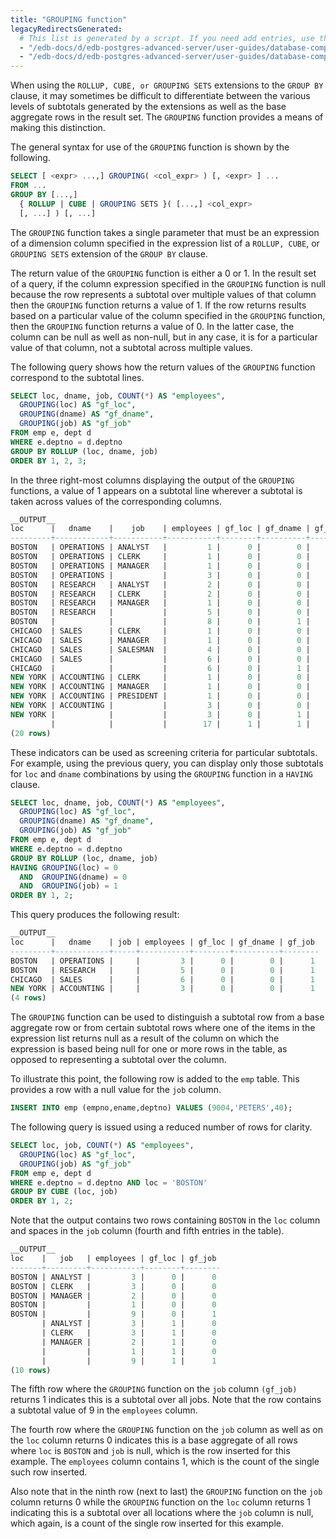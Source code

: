 ```yaml
---
title: "GROUPING function"
legacyRedirectsGenerated:
  # This list is generated by a script. If you need add entries, use the `legacyRedirects` key.
  - "/edb-docs/d/edb-postgres-advanced-server/user-guides/database-compatibility-for-oracle-developers-guide/9.6/Database_Compatibility_for_Oracle_Developers_Guide_v9.6.1.027.html"
  - "/edb-docs/d/edb-postgres-advanced-server/user-guides/database-compatibility-for-oracle-developers-guide/9.5/Database_Compatibility_for_Oracle_Developers_Guide.1.027.html"
---
```


<div id="grouping_function" class="registered_link"></div>

When using the `ROLLUP, CUBE, or GROUPING SETS` extensions to the `GROUP BY` clause, it may sometimes be difficult to differentiate between the various levels of subtotals generated by the extensions as well as the base aggregate rows in the result set. The `GROUPING` function provides a means of making this distinction.

The general syntax for use of the `GROUPING` function is shown by the following.

```sql
SELECT [ <expr> ...,] GROUPING( <col_expr> ) [, <expr> ] ...
FROM ...
GROUP BY [...,]
  { ROLLUP | CUBE | GROUPING SETS }( [...,] <col_expr>
  [, ...] ) [, ...]
```

The `GROUPING` function takes a single parameter that must be an expression of a dimension column specified in the expression list of a `ROLLUP, CUBE`, or `GROUPING SETS` extension of the `GROUP BY` clause.

The return value of the `GROUPING` function is either a 0 or 1. In the result set of a query, if the column expression specified in the `GROUPING` function is null because the row represents a subtotal over multiple values of that column then the `GROUPING` function returns a value of 1. If the row returns results based on a particular value of the column specified in the `GROUPING` function, then the `GROUPING` function returns a value of 0. In the latter case, the column can be null as well as non-null, but in any case, it is for a particular value of that column, not a subtotal across multiple values.

The following query shows how the return values of the `GROUPING` function correspond to the subtotal lines.

```sql
SELECT loc, dname, job, COUNT(*) AS "employees",
  GROUPING(loc) AS "gf_loc",
  GROUPING(dname) AS "gf_dname",
  GROUPING(job) AS "gf_job"
FROM emp e, dept d
WHERE e.deptno = d.deptno
GROUP BY ROLLUP (loc, dname, job)
ORDER BY 1, 2, 3;
```

In the three right-most columns displaying the output of the `GROUPING` functions, a value of 1 appears on a subtotal line wherever a subtotal is taken across values of the corresponding columns.

```sql
__OUTPUT__
loc      |   dname    |    job    | employees | gf_loc | gf_dname | gf_job
---------+------------+-----------+-----------+--------+----------+--------
BOSTON   | OPERATIONS | ANALYST   |         1 |      0 |        0 |      0
BOSTON   | OPERATIONS | CLERK     |         1 |      0 |        0 |      0
BOSTON   | OPERATIONS | MANAGER   |         1 |      0 |        0 |      0
BOSTON   | OPERATIONS |           |         3 |      0 |        0 |      1
BOSTON   | RESEARCH   | ANALYST   |         2 |      0 |        0 |      0
BOSTON   | RESEARCH   | CLERK     |         2 |      0 |        0 |      0
BOSTON   | RESEARCH   | MANAGER   |         1 |      0 |        0 |      0
BOSTON   | RESEARCH   |           |         5 |      0 |        0 |      1
BOSTON   |            |           |         8 |      0 |        1 |      1
CHICAGO  | SALES      | CLERK     |         1 |      0 |        0 |      0
CHICAGO  | SALES      | MANAGER   |         1 |      0 |        0 |      0
CHICAGO  | SALES      | SALESMAN  |         4 |      0 |        0 |      0
CHICAGO  | SALES      |           |         6 |      0 |        0 |      1
CHICAGO  |            |           |         6 |      0 |        1 |      1
NEW YORK | ACCOUNTING | CLERK     |         1 |      0 |        0 |      0
NEW YORK | ACCOUNTING | MANAGER   |         1 |      0 |        0 |      0
NEW YORK | ACCOUNTING | PRESIDENT |         1 |      0 |        0 |      0
NEW YORK | ACCOUNTING |           |         3 |      0 |        0 |      1
NEW YORK |            |           |         3 |      0 |        1 |      1
         |            |           |        17 |      1 |        1 |      1
(20 rows)
```

These indicators can be used as screening criteria for particular subtotals. For example, using the previous query, you can display only those subtotals for `loc` and `dname` combinations by using the `GROUPING` function in a `HAVING` clause.

```sql
SELECT loc, dname, job, COUNT(*) AS "employees",
  GROUPING(loc) AS "gf_loc",
  GROUPING(dname) AS "gf_dname",
  GROUPING(job) AS "gf_job"
FROM emp e, dept d
WHERE e.deptno = d.deptno
GROUP BY ROLLUP (loc, dname, job)
HAVING GROUPING(loc) = 0
  AND  GROUPING(dname) = 0
  AND  GROUPING(job) = 1
ORDER BY 1, 2;
```

This query produces the following result:

```sql
__OUTPUT__
loc      |   dname    | job | employees | gf_loc | gf_dname | gf_job
---------+------------+-----+-----------+--------+----------+--------
BOSTON   | OPERATIONS |     |         3 |      0 |        0 |      1
BOSTON   | RESEARCH   |     |         5 |      0 |        0 |      1
CHICAGO  | SALES      |     |         6 |      0 |        0 |      1
NEW YORK | ACCOUNTING |     |         3 |      0 |        0 |      1
(4 rows)
```

The `GROUPING` function can be used to distinguish a subtotal row from a base aggregate row or from certain subtotal rows where one of the items in the expression list returns null as a result of the column on which the expression is based being null for one or more rows in the table, as opposed to representing a subtotal over the column.

To illustrate this point, the following row is added to the `emp` table. This provides a row with a null value for the `job` column.

```sql
INSERT INTO emp (empno,ename,deptno) VALUES (9004,'PETERS',40);
```

The following query is issued using a reduced number of rows for clarity.

```sql
SELECT loc, job, COUNT(*) AS "employees",
  GROUPING(loc) AS "gf_loc",
  GROUPING(job) AS "gf_job"
FROM emp e, dept d
WHERE e.deptno = d.deptno AND loc = 'BOSTON'
GROUP BY CUBE (loc, job)
ORDER BY 1, 2;
```

Note that the output contains two rows containing `BOSTON` in the `loc` column and spaces in the `job` column (fourth and fifth entries in the table).

```sql
__OUTPUT__
loc    |   job   | employees | gf_loc | gf_job
-------+---------+-----------+--------+--------
BOSTON | ANALYST |         3 |      0 |      0
BOSTON | CLERK   |         3 |      0 |      0
BOSTON | MANAGER |         2 |      0 |      0
BOSTON |         |         1 |      0 |      0
BOSTON |         |         9 |      0 |      1
       | ANALYST |         3 |      1 |      0
       | CLERK   |         3 |      1 |      0
       | MANAGER |         2 |      1 |      0
       |         |         1 |      1 |      0
       |         |         9 |      1 |      1
(10 rows)
```

The fifth row where the `GROUPING` function on the `job` column `(gf_job)` returns 1 indicates this is a subtotal over all jobs. Note that the row contains a subtotal value of 9 in the `employees` column.

The fourth row where the `GROUPING` function on the `job` column as well as on the `loc` column returns 0 indicates this is a base aggregate of all rows where `loc` is `BOSTON` and `job` is null, which is the row inserted for this example. The `employees` column contains 1, which is the count of the single such row inserted.

Also note that in the ninth row (next to last) the `GROUPING` function on the `job` column returns 0 while the `GROUPING` function on the `loc` column returns 1 indicating this is a subtotal over all locations where the `job` column is null, which again, is a count of the single row inserted for this example.
